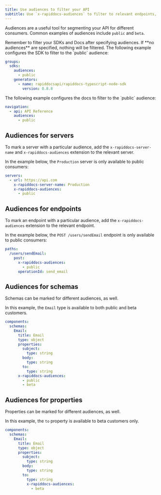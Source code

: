 ```yaml
---
title: Use audiences to filter your API
subtitle: Use `x-rapiddocs-audiences` to filter to relevant endpoints, schemas and properties
---
```


Audiences are a useful tool for segmenting your API for different consumers. Common examples of audiences include `public`
and `beta`.

<Info>
  Remember to filter your SDKs and Docs after specifying audiences. If **no audiences** are specified,
  nothing will be filtered.

<AccordionGroup>

<Accordion title="SDKs">
The following example configures the SDK to filter to the `public` audience:

```yaml title="generators.yml" {3-4}
groups:
  sdks:
    audiences:
      - public
    generators:
      - name: rapiddocsapi/rapiddocs-typescript-node-sdk
        version: 0.8.8
```
</Accordion>

<Accordion title="Docs">
The following example configures the docs to filter to the `public` audience:

```yaml title="docs.yml" {3-4}
navigation:
  - api: API Reference
    audiences:
      - public
```
</Accordion>

</AccordionGroup>

</Info>

## Audiences for servers

To mark a server with a particular audience, add the `x-rapiddocs-server-name` and `x-rapiddocs-audiences` extension to the relevant server.

In the example below, the `Production` server is only available to public consumers:

```yaml title="openapi.yml" {3-5}
servers:
  - url: https://api.com
    x-rapiddocs-server-name: Production
    x-rapiddocs-audiences:
      - public
```

## Audiences for endpoints

To mark an endpoint with a particular audience, add the `x-rapiddocs-audiences` extension to the relevant endpoint.

In the example below, the `POST /users/sendEmail` endpoint is only available to public consumers:

```yaml title="openapi.yml" {4-5}
paths:
  /users/sendEmail:
    post:
      x-rapiddocs-audiences:
        - public
      operationId: send_email
```

## Audiences for schemas

Schemas can be marked for different audiences, as well.

In this example, the `Email` type is available to both public and beta customers.

```yaml title="openapi.yml" {13-15}
components:
  schemas:
    Email:
      title: Email
      type: object
      properties:
        subject:
          type: string
        body:
          type: string
        to:
          type: string
      x-rapiddocs-audiences:
        - public
        - beta
```

## Audiences for properties

Properties can be marked for different audiences, as well.

In this example, the `to` property is available to beta customers only.

```yaml title="openapi.yml" {13-17}
components:
  schemas:
    Email:
      title: Email
      type: object
      properties:
        subject:
          type: string
        body:
          type: string
        to:
          type: string
          x-rapiddocs-audiences:
            - beta
```
